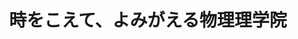 ﻿---
title: "時をこえて、よみがえる物理理学院"
category: "理学院"
vol: 56
interviewee: "上田 正仁 "
url: ""
tags: []
pdf: "56-1.pdf"
career: ""
preface: "物質は粒子であり波である。知識としては知っているが、実感できないものである。 しかし、上田先生が研究対象としているボースアインシュタイン凝縮は粒子と波の性質が顕著に表れた実に不思議なものである。"
---
